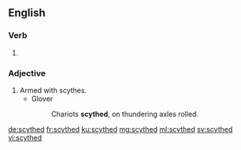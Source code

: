 ==English==

===Verb===
{{head|en|verb form}}

# {{en-past of|scythe}}

===Adjective===
{{en-adj}}

# Armed with scythes.
#* Glover
#*: Chariots '''scythed''', on thundering axles rolled.

[[de:scythed]]
[[fr:scythed]]
[[ku:scythed]]
[[mg:scythed]]
[[ml:scythed]]
[[sv:scythed]]
[[vi:scythed]]